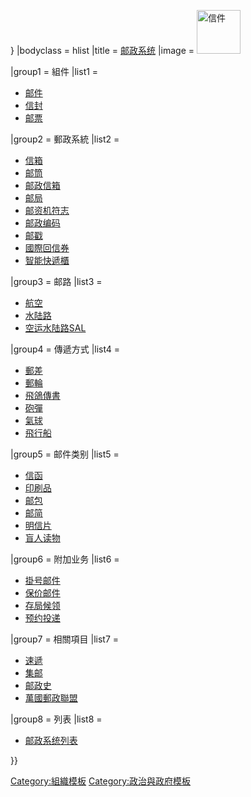 {{Navbox
|name = Mail and postal systems
|state = {{{state|{{{1|autocollapse}}}}}}
|bodyclass = hlist
|title = [[邮政|邮政系统]]
|image = [[File:Cartica.png|right|70px|信件]]

|group1 = 組件
|list1 = 
*[[邮件]]
*[[信封]]
*[[邮票]]


|group2 = 郵政系統
|list2 = 
*[[信箱]]
*[[邮筒]]
*[[邮政信箱]]
*[[邮局]]
*[[邮资机符志]]
*[[邮政编码]]
*[[邮戳]]
*[[國際回信券]]
*[[智能快遞櫃]]

|group3 = 邮路
|list3 = 
*[[航空邮件|航空]]
*[[水陆路邮件|水陆路]]
*[[空运水陆路邮件|空运水陆路SAL]]

|group4 = 傳遞方式
|list4 = 
*[[郵差]]
*[[邮政船|郵輪]]
*[[飛鴿傳書]]
*[[砲彈]]
*[[氣球]]
*[[飛行船]]

|group5 = 邮件类别
|list5 = 
*[[信函]]
*[[印刷品]]
*[[邮包]]
*[[邮简]]
*[[明信片]]
*[[盲人读物]]


|group6 = 附加业务
|list6 =
*[[掛号邮件]]
*[[保价邮件]]
*[[存局候领]]
*[[预约投递]]

|group7 = 相關項目
|list7 =
*[[速遞]]
*[[集邮]]
*[[邮政史]]
*[[萬國郵政聯盟]]
|group8 = 列表
|list8 =
*[[邮政系统列表]]

}}<noinclude>
[[Category:組織模板]]
[[Category:政治與政府模板]]
</noinclude>
